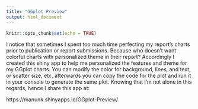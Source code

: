 ```yaml
---
title: "GGplot Preview"
output: html_document
---
```


```r
knitr::opts_chunk$set(echo = TRUE)
```


I notice that sometimes I spent too much time perfecting my report's charts prior to publication or report submissions. Because who doesn't want colorful charts with personalized theme in their report? Accordingly I created this shiny app to help me personalized the features and theme for my GGplot charts. You can modify the color for background, lines, and text, or scatter size, etc, afterwards you can copy the code for the plot and run it in your console to generate the same plot.  Knowing that I'm not alone in this regards, hence I share this app at: 

https://manunk.shinyapps.io/GGplot-Preview/

